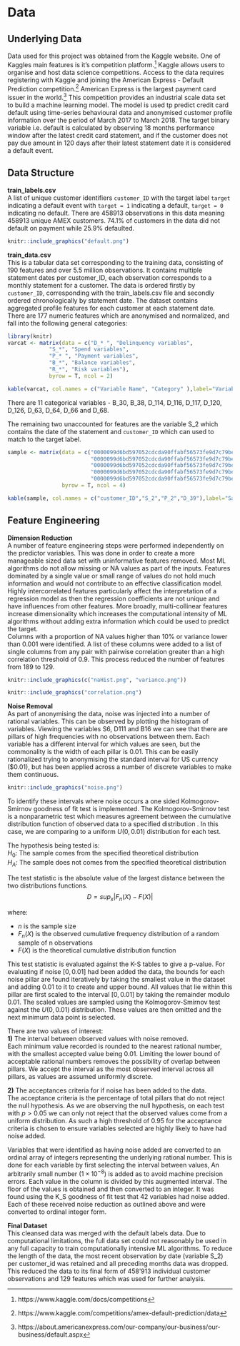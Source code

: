 \spacing{1}
# Data

## Underlying Data

Data used for this project was obtained from the Kaggle website. One of Kaggles main features is it's competition platform.[^comp] Kaggle allows users to organise and host data science competitions. Access to the data requires registering with Kaggle and joining the American Express - Default Prediction competition.[^kagamex] American Express is the largest payment card issuer in the world.[^AMEX] This competition provides an industrial scale data set to build a machine learning model. The model is used tp predict credit card default using time-series behavioural data and anonymised customer profile information over the period of March 2017 to March 2018. The target binary variable i.e. default is calculated by observing 18 months performance window after the latest credit card statement, and if the customer does not pay due amount in 120 days after their latest statement date it is considered a default event.

## Data Structure
\spacing{1}
**train_labels.csv**   
A list of unique customer identifiers `customer_ID` with the target label `target` indicating a default event with `target = 1` indicating a default, `target = 0` indicating no default. There are 458913 observations in this data meaning 458913 unique AMEX customers. 74.1% of customers in the data did not default on payment while 25.9% defaulted.

```r
knitr::include_graphics("default.png")
```

**train_data.csv**  
This is a tabular data set corresponding to the training data, consisting of 190 features and over 5.5 million observations. It contains multiple statement dates per customer_ID, each observation corresponds to a monthly statement for a customer. The data is ordered firstly by `customer_ID`, corresponding with the train_labels.csv file and secondly ordered chronologically by statement date. The dataset contains aggregated profile features for each customer at each statement date. There are 177 numeric features which are anonymised and normalized, and fall into the following general categories:
\spacing{0.75}
```r
library(knitr)
varcat <- matrix(data = c("D_* ", "Delinquency variables",
             "S_*", "Spend variables",
             "P_* ", "Payment variables",
             "B_*", "Balance variables",
             "R_*", "Risk variables"),
             byrow = T, ncol = 2)
```


```r
kable(varcat, col.names = c("Variable Name", "Category" ),label="Variable Categories", caption ="Variable Categories")
```
\spacing{1.1}
There are 11 categorical variables - B_30, B_38, D_114, D_116, D_117, D_120, D_126, D_63, D_64, D_66 and D_68.   
 
The remaining two unaccounted for features are the variable S_2 which contains the date of the statement and `customer_ID` which can used to match to the target label.

\spacing{1}
\scriptsize
```r

sample <- matrix(data = c("0000099d6bd597052cdcda90ffabf56573fe9d7c79be5fbac11a8ed792feb62a", "2017-03-09", 0.9384687, 0.001733339,
                          "0000099d6bd597052cdcda90ffabf56573fe9d7c79be5fbac11a8ed792feb62a", "2017-04-07", 0.9366646, 0.005775443, 
                          "0000099d6bd597052cdcda90ffabf56573fe9d7c79be5fbac11a8ed792feb62a", "2017-05-28", 0.9541803, 0.091505397, 
                          "0000099d6bd597052cdcda90ffabf56573fe9d7c79be5fbac11a8ed792feb62a", "2017-06-13", 0.9603836, 0.002455224, 
                          "0000099d6bd597052cdcda90ffabf56573fe9d7c79be5fbac11a8ed792feb62a", "2017-07-16", 0.9472484, 0.002483014),
                 byrow = T, ncol = 4)
```


```r
kable(sample, col.names = c("customer_ID","S_2","P_2","D_39"),label="Sample", caption ="First five rows and columns from train_data.csv  ")
```
\spacing{1}
\normalsize

## Feature Engineering
**Dimension Reduction**  
A number of feature engineering steps were performed independently on the predictor variables. This was done in order to create a more manageable sized data set with uninformative features removed. Most ML algorithms do not allow missing or NA values as part of the inputs. Features dominated by a single value or small range of values do not hold much information and would not contribute to an effective classification model. Highly intercorrelated features particularly affect the interpretation of a regression model as then the regression coefficients are not unique and have influences from other features. More broadly, multi-collinear features increase dimensionality which increases the computational intensity of ML algorithms without adding extra information which could be used to predict the target.  
Columns with a proportion of NA values higher than 10% or variance lower than 0.001 were identified. A list of these columns were added to a list of single columns from any pair with pairwise correlation greater than a high correlation threshold of 0.9. This process reduced the number of features from 189 to 129. 

```r
knitr::include_graphics(c("naHist.png", "variance.png"))
```

```r
knitr::include_graphics("correlation.png")
```

**Noise Removal**  
As part of anonymising the data, noise was injected into a number of rational variables. This can be observed by plotting the histogram of variables. Viewing the variables S6, D111 and B16 we can see that there are pillars of high frequencies with no observations between them. Each variable has a different interval for which values are seen, but the commonality is the width of each pillar is 0.01. This can be easily rationalized trying to anonymising the standard interval for US currency ($\$ 0.01$), but has been applied across a number of discrete variables to make them continuous.

```r
knitr::include_graphics("noise.png")
```

To identify these intervals where noise occurs a one sided Kolmogorov-Smirnov goodness of fit test is implemented. The Kolmogorov-Smirnov test is a nonparametric test which measures agreement between the cumulative distribution function of observed data to a specified distribution \citep{JSSv095i10}. In this case, we are comparing to a uniform $U(0,0.01)$ distribution for each test. 

The hypothesis being tested is:   
$H_0 :$ The sample comes from the specified theoretical distribution  
$H_A :$ The sample does not comes from the specified theoretical distribution

The test statistic is the absolute value of the largest distance between the two distributions functions.
$$D = sup_x |F_n(X) - F(X)|$$

where:

* $n$ is the sample size
* $F_n(X)$ is the observed cumulative frequency distribution of a random sample of n observations
* $F(X)$ is the theoretical cumulative distribution function

This test statistic is evaluated against the K-S tables to give a p-value. For evaluating if noise $[0,0.01]$ had been added the data, the bounds for each noise pillar are found iteratively by taking the smallest value in the dataset and adding $0.01$ to it to create and upper bound. All values that lie within this pillar are first scaled to the interval $[0,0.01]$ by taking the remainder modulo $0.01$. The scaled values are sampled using the Kolmogorov-Smirnov test against the $U(0,0.01)$ distribution. These values are then omitted and the next minimum data point is selected.     

There are two values of interest:  
**1)** The interval between observed values with noise removed.        
Each minimum value recorded is rounded to the nearest rational number, with the smallest accepted value being 0.01. Limiting the lower bound of acceptable rational numbers removes the possibility of overlap between pillars. We accept the interval as the most observed interval across all pillars, as values are assumed uniformly discrete.

**2)** The acceptances criteria for if noise has been added to the data.       
The acceptance criteria is the percentage of total pillars that do not reject the null hypothesis. As we are observing the null hypothesis, on each test with $p > 0.05$ we can only not reject that the observed values come from a uniform distribution. As such a high threshold of 0.95 for the acceptance criteria is chosen to ensure variables selected are highly likely to have had noise added.  

Variables that were identified as having noise added are converted to an ordinal array of integers representing the underlying rational number. This is done for each variable by first selecting the interval between values, An arbitrarily small number ($1\times10^{-8}$) is added as to avoid machine precision errors. Each value in the column is divided by this augmented interval. The floor of the values is obtained and then converted to an integer. It was found using the K_S goodness of fit test that 42 variables had noise added. Each of these received noise reduction as outlined above and were converted to ordinal integer form.

**Final Dataset**  
This cleansed data was merged with the default labels data. Due to computational limitations, the full data set could not reasonably be used in any full capacity to train computationally intensive ML algorithms. To reduce the length of the data, the most recent observation by date (variable S_2) per customer_id was retained and all preceding months data was dropped. This reduced the data to its final form of 458'913 individual customer observations and 129 features which was used for further analysis.




[^kagamex]:
https://www.kaggle.com/competitions/amex-default-prediction/data

[^AMEX]:
https://about.americanexpress.com/our-company/our-business/our-business/default.aspx

[^comp]:
https://www.kaggle.com/docs/competitions
